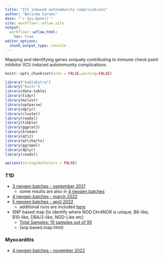 ```yaml
---
title: "ICI induced autoimmunity complications"
author: "Belinda Cornes"
date: "`r Sys.Date()`"
site: workflowr::wflow_site
output:
  workflowr::wflow_html:
    toc: true
editor_options:
  chunk_output_type: console
---
```


Mapping and identifying genes uniquely contributing to immune check point inhibitor (ICI) induced autoimmunity complications

```r
knitr::opts_chunk$set(echo = FALSE,warning=FALSE)

library("kableExtra")
library("knitr")
library(data.table) 
library(tidyr)
library(mclust)
library(optparse)
library(dplyr)
library(cluster)
library(readxl)
library(tibble)
library(ggplot2)
library(broman)
library(qtl2)
library(qtlcharts)
library(ggrepel)
library(dplyr)
library(readxl) 

options(stringsAsFactors = FALSE)

```

### T1D
* [3 neogen batches - september 2021](index_3.batches.html) 
  + some results are also in [4 neogen batches](index_4.batches.html)
* [4 neogen batches - march 2022](index_4.batches.html)
* [5 neogen batches - april 2022](index_5.batches.html)
  + additional runs are included [here](index_5.batches_additional.html)
* SNP based map [to identify where NOD.Chr4NOR is unique, B6-like, B10-like, DBA/2-like, NOD-Like etc]
  + [Total Samples: 10 samples out of 95](0.1_samples_batch_20221006_10T1D.html)
  + (snp.based.map.html) 
  

### Myocarditis
* [4 neogen batches - november 2022](index_4.batches_myo.html) 
